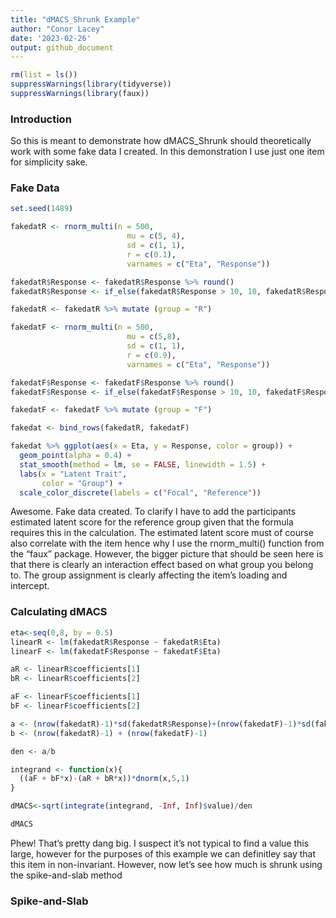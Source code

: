 ```yaml
---
title: "dMACS_Shrunk Example"
author: "Conor Lacey"
date: '2023-02-26'
output: github_document
---
```


```r
rm(list = ls())
suppressWarnings(library(tidyverse))
suppressWarnings(library(faux))
```


### Introduction 

So this is meant to demonstrate how dMACS_Shrunk should theoretically work with some fake data I created. In this demonstration I use just one item for simplicity sake.

### Fake Data

```r
set.seed(1489)

fakedatR <- rnorm_multi(n = 500, 
                          mu = c(5, 4), 
                          sd = c(1, 1), 
                          r = c(0.1), 
                          varnames = c("Eta", "Response"))

fakedatR$Response <- fakedatR$Response %>% round()
fakedatR$Response <- if_else(fakedatR$Response > 10, 10, fakedatR$Response)

fakedatR <- fakedatR %>% mutate (group = "R")

fakedatF <- rnorm_multi(n = 500, 
                          mu = c(5,8), 
                          sd = c(1, 1), 
                          r = c(0.9), 
                          varnames = c("Eta", "Response"))

fakedatF$Response <- fakedatF$Response %>% round()
fakedatF$Response <- if_else(fakedatF$Response > 10, 10, fakedatF$Response)

fakedatF <- fakedatF %>% mutate (group = "F")

fakedat <- bind_rows(fakedatR, fakedatF)

fakedat %>% ggplot(aes(x = Eta, y = Response, color = group)) + 
  geom_point(alpha = 0.4) + 
  stat_smooth(method = lm, se = FALSE, linewidth = 1.5) + 
  labs(x = "Latent Trait",
       color = "Group") + 
  scale_color_discrete(labels = c("Focal", "Reference"))
```

Awesome. Fake data created. To clarify I have to add the participants estimated latent score for the reference group given that the formula requires this in the calculation. The estimated latent score must of course also correlate with the item hence why I use the rnorm_multi() function from the "faux" package. However, the bigger picture that should be seen here is that there is clearly an interaction effect based on what group you belong to. The group assignment is clearly affecting the item's loading and intercept. 

### Calculating dMACS

```r
eta<-seq(0,8, by = 0.5)
linearR <- lm(fakedatR$Response ~ fakedatR$Eta)
linearF <- lm(fakedatF$Response ~ fakedatF$Eta)

aR <- linearR$coefficients[1]
bR <- linearR$coefficients[2]

aF <- linearF$coefficients[1]
bF <- linearF$coefficients[2]

a <- (nrow(fakedatR)-1)*sd(fakedatR$Response)+(nrow(fakedatF)-1)*sd(fakedatF$Response)
b <- (nrow(fakedatR)-1) + (nrow(fakedatF)-1) 

den <- a/b

integrand <- function(x){
  ((aF + bF*x)-(aR + bR*x))*dnorm(x,5,1)
}

dMACS<-sqrt(integrate(integrand, -Inf, Inf)$value)/den

dMACS
```

Phew! That's pretty dang big. I suspect it's not typical to find a value this large, however for the purposes of this example we can definitley say that this item in non-invariant. However, now let's see how much is shrunk using the spike-and-slab method

### Spike-and-Slab
```r

```

